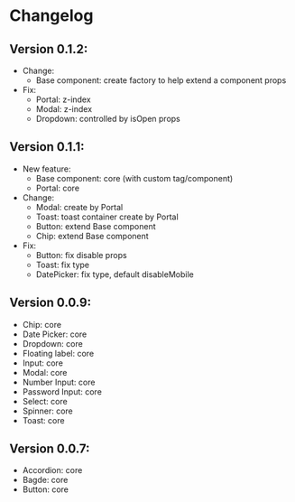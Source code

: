 # Changelog

## Version 0.1.2:

- Change:
    - Base component: create factory to help extend a component props
- Fix:
    - Portal: z-index
    - Modal: z-index
    - Dropdown: controlled by isOpen props

## Version 0.1.1:

- New feature: 
    - Base component: core (with custom tag/component)
    - Portal: core
- Change:
    - Modal: create by Portal
    - Toast: toast container create by Portal
    - Button: extend Base component
    - Chip: extend Base component
- Fix:
    - Button: fix disable props
    - Toast: fix type
    - DatePicker: fix type, default disableMobile

## Version 0.0.9:

- Chip: core
- Date Picker: core
- Dropdown: core
- Floating label: core
- Input: core
- Modal: core
- Number Input: core
- Password Input: core
- Select: core
- Spinner: core
- Toast: core

## Version 0.0.7:

- Accordion: core
- Bagde: core
- Button: core